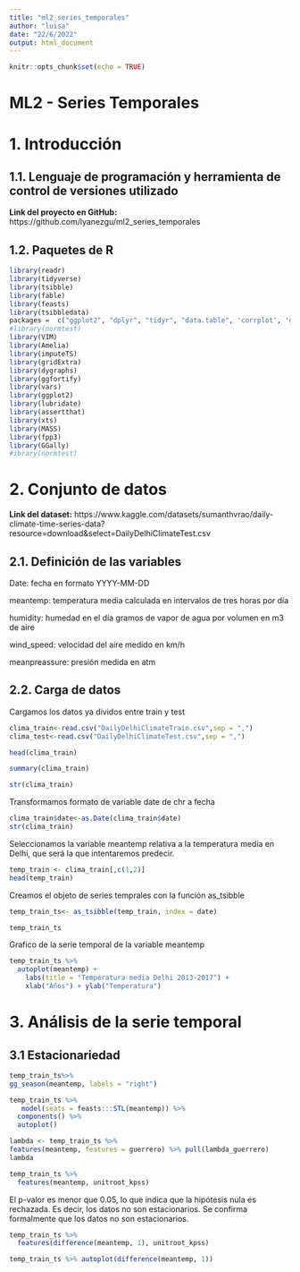 ```yaml
---
title: "ml2_series_temporales"
author: "luisa"
date: "22/6/2022"
output: html_document
---
```


```r
knitr::opts_chunk$set(echo = TRUE)
```

# ML2 - Series Temporales

# 1. Introducción
## 1.1. Lenguaje de programación y herramienta de control de versiones utilizado
**Link del proyecto en GitHub:**
https://github.com/lyanezgu/ml2_series_temporales

## 1.2. Paquetes de R

```r
library(readr)
library(tidyverse)
library(tsibble)
library(fable)
library(feasts)
library(tsibbledata)
packages =  c("ggplot2", "dplyr", "tidyr", "data.table", 'corrplot', 'gridExtra', 'forecast', 'tseries', 'TSA', 'tibble', 'TTR', 'xts', 'dygraphs', 'assertthat')
#library(normtest)
library(VIM)
library(Amelia)
library(imputeTS)
library(gridExtra)
library(dygraphs)
library(ggfortify)
library(vars)
library(ggplot2)
library(lubridate)
library(assertthat)
library(xts)
library(MASS)
library(fpp3)
library(GGally)
#ibrary(normtest)

```

# 2. Conjunto de datos 

**Link del dataset:**
https://www.kaggle.com/datasets/sumanthvrao/daily-climate-time-series-data?resource=download&select=DailyDelhiClimateTest.csv


## 2.1. Definición de las variables

Date: fecha en formato YYYY-MM-DD

meantemp: temperatura media calculada en intervalos de tres horas por día

humidity: humedad en el día gramos de vapor de agua por volumen en m3 de aire

wind_speed: velocidad del aire medido en km/h

meanpreassure: presión medida en atm


## 2.2. Carga de datos

Cargamos los datos ya dividos entre train y test
```r
clima_train<-read.csv("DailyDelhiClimateTrain.csv",sep = ",")
clima_test<-read.csv("DailyDelhiClimateTest.csv",sep = ",")


```

```r

head(clima_train)

```


```r
summary(clima_train)
```



```r
str(clima_train)

```


Transformamos formato de variable date de chr a fecha
```r
clima_train$date<-as.Date(clima_train$date)
str(clima_train)
```

Seleccionamos la variable meantemp relativa a la temperatura media en Delhi, que será la que intentaremos predecir.
```r
temp_train <- clima_train[,c(1,2)]
head(temp_train)
```

Creamos el objeto de series temprales  con la función as_tsibble
```r

temp_train_ts<- as_tsibble(temp_train, index = date)

temp_train_ts

```

Grafico de la serie temporal de la variable meantemp

```r

temp_train_ts %>%
  autoplot(meantemp) +
    labs(title = "Temperatura media Delhi 2013-2017") +
    xlab("Años") + ylab("Temperatura") 

```

# 3. Análisis de la serie temporal 

## 3.1 Estacionariedad

```r
temp_train_ts%>%
gg_season(meantemp, labels = "right")

```


```r
temp_train_ts %>%
   model(seats = feasts:::STL(meantemp)) %>%
  components() %>%
  autoplot()

```


```r
lambda <- temp_train_ts %>%
features(meantemp, features = guerrero) %>% pull(lambda_guerrero)
lambda

```


```r
temp_train_ts %>%
  features(meantemp, unitroot_kpss)


``` 

El p-valor es menor que 0.05, lo que indica que la hipótesis nula es rechazada. Es decir, los datos no son estacionarios. Se confirma formalmente que los datos no son estacionarios.


```r
temp_train_ts %>%
  features(difference(meantemp, 1), unitroot_kpss)

```

```r
temp_train_ts %>% autoplot(difference(meantemp, 1)) 

```